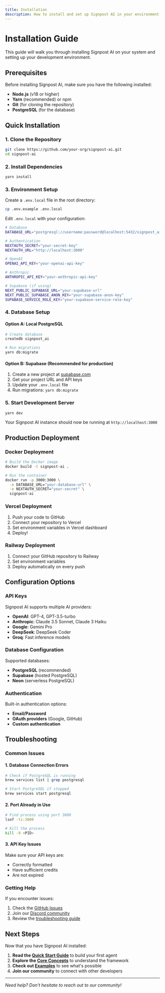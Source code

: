 ```yaml
---
title: Installation
description: How to install and set up Signpost AI in your environment
---
```


# Installation Guide

This guide will walk you through installing Signpost AI on your system and setting up your development environment.

## Prerequisites

Before installing Signpost AI, make sure you have the following installed:

- **Node.js** (v18 or higher)
- **Yarn** (recommended) or npm
- **Git** (for cloning the repository)
- **PostgreSQL** (for the database)

## Quick Installation

### 1. Clone the Repository

```bash
git clone https://github.com/your-org/signpost-ai.git
cd signpost-ai
```

### 2. Install Dependencies

```bash
yarn install
```

### 3. Environment Setup

Create a `.env.local` file in the root directory:

```bash
cp .env.example .env.local
```

Edit `.env.local` with your configuration:

```bash
# Database
DATABASE_URL="postgresql://username:password@localhost:5432/signpost_ai"

# Authentication
NEXTAUTH_SECRET="your-secret-key"
NEXTAUTH_URL="http://localhost:3000"

# OpenAI
OPENAI_API_KEY="your-openai-api-key"

# Anthropic
ANTHROPIC_API_KEY="your-anthropic-api-key"

# Supabase (if using)
NEXT_PUBLIC_SUPABASE_URL="your-supabase-url"
NEXT_PUBLIC_SUPABASE_ANON_KEY="your-supabase-anon-key"
SUPABASE_SERVICE_ROLE_KEY="your-supabase-service-role-key"
```

### 4. Database Setup

#### Option A: Local PostgreSQL

```bash
# Create database
createdb signpost_ai

# Run migrations
yarn db:migrate
```

#### Option B: Supabase (Recommended for production)

1. Create a new project at [supabase.com](https://supabase.com)
2. Get your project URL and API keys
3. Update your `.env.local` file
4. Run migrations: `yarn db:migrate`

### 5. Start Development Server

```bash
yarn dev
```

Your Signpost AI instance should now be running at `http://localhost:3000`

## Production Deployment

### Docker Deployment

```bash
# Build the Docker image
docker build -t signpost-ai .

# Run the container
docker run -p 3000:3000 \
  -e DATABASE_URL="your-database-url" \
  -e NEXTAUTH_SECRET="your-secret" \
  signpost-ai
```

### Vercel Deployment

1. Push your code to GitHub
2. Connect your repository to Vercel
3. Set environment variables in Vercel dashboard
4. Deploy!

### Railway Deployment

1. Connect your GitHub repository to Railway
2. Set environment variables
3. Deploy automatically on every push

## Configuration Options

### API Keys

Signpost AI supports multiple AI providers:

- **OpenAI**: GPT-4, GPT-3.5-turbo
- **Anthropic**: Claude 3.5 Sonnet, Claude 3 Haiku
- **Google**: Gemini Pro
- **DeepSeek**: DeepSeek Coder
- **Groq**: Fast inference models

### Database Configuration

Supported databases:
- **PostgreSQL** (recommended)
- **Supabase** (hosted PostgreSQL)
- **Neon** (serverless PostgreSQL)

### Authentication

Built-in authentication options:
- **Email/Password**
- **OAuth providers** (Google, GitHub)
- **Custom authentication**

## Troubleshooting

### Common Issues

#### 1. Database Connection Errors

```bash
# Check if PostgreSQL is running
brew services list | grep postgresql

# Start PostgreSQL if stopped
brew services start postgresql
```

#### 2. Port Already in Use

```bash
# Find process using port 3000
lsof -ti:3000

# Kill the process
kill -9 <PID>
```

#### 3. API Key Issues

Make sure your API keys are:
- Correctly formatted
- Have sufficient credits
- Are not expired

### Getting Help

If you encounter issues:

1. Check the [GitHub Issues](https://github.com/your-org/signpost-ai/issues)
2. Join our [Discord community](https://discord.gg/signpost-ai)
3. Review the [troubleshooting guide](/docs/troubleshooting)

## Next Steps

Now that you have Signpost AI installed:

1. **Read the [Quick Start Guide](/docs/quick-start)** to build your first agent
2. **Explore the [Core Concepts](/docs/core-concepts)** to understand the framework
3. **Check out [Examples](/docs/examples)** to see what's possible
4. **Join our community** to connect with other developers

---

*Need help? Don't hesitate to reach out to our community!*

